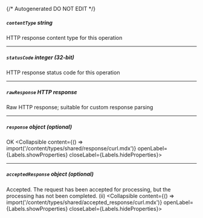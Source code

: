 {/* Autogenerated DO NOT EDIT  */}

##### `contentType` _string_
HTTP response content type for this operation

---
##### `statusCode` _integer (32-bit)_
HTTP response status code for this operation

---
##### `rawResponse` _HTTP response_
Raw HTTP response; suitable for custom response parsing

---
##### `response` _object (optional)_
OK
<Collapsible content={() => import('/content/types/shared/response/curl.mdx')} openLabel={Labels.showProperties} closeLabel={Labels.hideProperties}>
</Collapsible>

---
##### `acceptedResponse` _object (optional)_
Accepted. The request has been accepted for processing, but the processing has not been completed. (ii)
<Collapsible content={() => import('/content/types/shared/accepted_response/curl.mdx')} openLabel={Labels.showProperties} closeLabel={Labels.hideProperties}>
</Collapsible>



